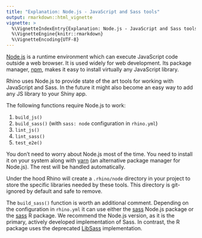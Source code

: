 ```yaml
---
title: "Explanation: Node.js - JavaScript and Sass tools"
output: rmarkdown::html_vignette
vignette: >
  %\VignetteIndexEntry{Explanation: Node.js - JavaScript and Sass tools}
  %\VignetteEngine{knitr::rmarkdown}
  %\VignetteEncoding{UTF-8}
---
```


[Node.js](https://nodejs.org/en/about/) is a runtime environment
which can execute JavaScript code outside a web browser.
It is used widely for web development.
Its package manager, [npm](https://docs.npmjs.com/about-npm),
makes it easy to install virtually any JavaScript library.

Rhino uses Node.js to provide state of the art tools
for working with JavaScript and Sass.
In the future it might also become an easy way to add any JS library to your Shiny app.

The following functions require Node.js to work:

1. `build_js()`
2. `build_sass()` (with `sass: node` configuration in `rhino.yml`)
3. `lint_js()`
4. `lint_sass()`
5. `test_e2e()`

You don't need to worry about Node.js most of the time.
You need to install it on your system along with [yarn](https://classic.yarnpkg.com/lang/en/)
(an alternative package manager for Node.js).
The rest will be handled automatically.

Under the hood Rhino will create a `.rhino/node` directory in your project
to store the specific libraries needed by these tools.
This directory is git-ignored by default and safe to remove.

The `build_sass()` function is worth an additional comment.
Depending on the configuration in `rhino.yml`
it can use either the [sass](https://www.npmjs.com/package/sass) Node.js package
or the [sass](https://rstudio.github.io/sass/) R package.
We recommend the Node.js version, as it is the primary, actively developed implementation of Sass.
In contrast, the R package uses the deprecated
[LibSass](https://sass-lang.com/blog/libsass-is-deprecated) implementation.
